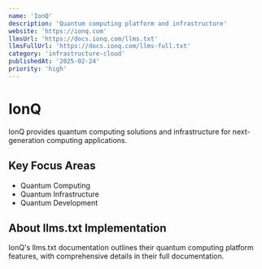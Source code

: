 ```yaml
---
name: 'IonQ'
description: 'Quantum computing platform and infrastructure'
website: 'https://ionq.com'
llmsUrl: 'https://docs.ionq.com/llms.txt'
llmsFullUrl: 'https://docs.ionq.com/llms-full.txt'
category: 'infrastructure-cloud'
publishedAt: '2025-02-24'
priority: 'high'
---
```


# IonQ

IonQ provides quantum computing solutions and infrastructure for next-generation computing applications.

## Key Focus Areas

- Quantum Computing
- Quantum Infrastructure
- Quantum Development

## About llms.txt Implementation

IonQ's llms.txt documentation outlines their quantum computing platform features, with comprehensive details in their full documentation.

